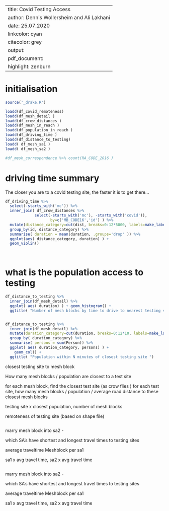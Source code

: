 
---
title:           Covid Testing Access
author:          Dennis Wollersheim  and Ali Lakhani
date:            25.07.2020
linkcolor:       cyan
citecolor:       grey
output:
  pdf_document:
    highlight:   zenburn
---

\tableofcontents


# initialisation
```r

source('_drake.R')

loadd(df_covid_remoteness)
loadd(df_mesh_detail )
loadd(df_crow_distances )
loadd(df_mesh_in_reach )
loadd(df_population_in_reach )
loadd(df_driving_time )
loadd(df_distance_to_testing)
loadd( df_mesh_sa1 )
loadd( df_mesh_sa2 )

#df_mesh_correspondence %>% count(RA_CODE_2016 )

```


# driving time summary
The closer you are to a covid testing site, the faster it is to get there...

```r


df_driving_time %>%
  select(-starts_with('mc')) %>%
  inner_join( df_crow_distances %>%
             select(-starts_with('mc'), -starts_with('covid')),
                    by=c('MB_CODE16','id') ) %>%
  mutate(distance_category=cut(dist, breaks=0:12*5000, labels=make_labels(max_dist=60, divisor=5, descriptor='km'))) %>%
  group_by(id, distance_category) %>%
  summarise( duration = mean(duration, .groups='drop' )) %>%
  ggplot(aes( distance_category, duration) ) +
  geom_violin()




```


# what is the population access to testing


```r


df_distance_to_testing %>%
  inner_join(df_mesh_detail) %>%
  ggplot( aes( duration) ) + geom_histogram() +
  ggtitle( "Number of mesh blocks by time to drive to nearest testing site")


df_distance_to_testing %>%
  inner_join(df_mesh_detail) %>%
  mutate(duration_category=cut(duration, breaks=0:12*10, labels=make_labels(max_dist=120, divisor=10, descriptor='min'))) %>%
  group_by( duration_category) %>%
  summarise( persons = sum(Person)) %>%
  ggplot( aes( duration_category, persons) ) +
    geom_col() +
  ggtitle( "Population within N minutes of closest testing site ")


```

closest testing site to mesh block

How many mesh blocks / population are closest to a test site

for each mesh block, find the closest test site (as crow flies )
for each test site, how many mesh blocks / population / average road distance  to these closest mesh blocks

testing site x closest population, number of mesh blocks

remoteness of testing site (based on shape file)

```r
```



marry mesh block into sa2 -


which SA's have shortest and longest travel times to testing sites

average traveltime Meshblock per sa1


sa1 x avg travel time, sa2 x avg travel time


```r

```



marry mesh block into sa2 -


which SA's have shortest and longest travel times to testing sites

average traveltime Meshblock per sa1


sa1 x avg travel time, sa2 x avg travel time


```r

```
